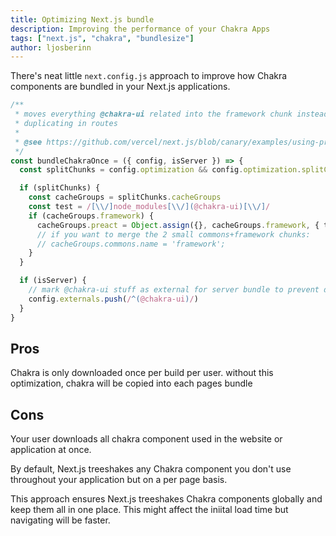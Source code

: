 ```yaml
---
title: Optimizing Next.js bundle
description: Improving the performance of your Chakra Apps
tags: ["next.js", "chakra", "bundlesize"]
author: ljosberinn
---
```


There's neat little `next.config.js` approach to improve how Chakra components
are bundled in your Next.js applications.

```js live=false
/**
 * moves everything @chakra-ui related into the framework chunk instead of
 * duplicating in routes
 *
 * @see https://github.com/vercel/next.js/blob/canary/examples/using-preact/next.config.js
 */
const bundleChakraOnce = ({ config, isServer }) => {
  const splitChunks = config.optimization && config.optimization.splitChunks

  if (splitChunks) {
    const cacheGroups = splitChunks.cacheGroups
    const test = /[\\/]node_modules[\\/](@chakra-ui)[\\/]/
    if (cacheGroups.framework) {
      cacheGroups.preact = Object.assign({}, cacheGroups.framework, { test })
      // if you want to merge the 2 small commons+framework chunks:
      // cacheGroups.commons.name = 'framework';
    }
  }

  if (isServer) {
    // mark @chakra-ui stuff as external for server bundle to prevent duplicates
    config.externals.push(/^(@chakra-ui)/)
  }
}
```

## Pros

Chakra is only downloaded once per build per user. without this optimization,
chakra will be copied into each pages bundle

## Cons

Your user downloads all chakra component used in the website or application at
once.

By default, Next.js treeshakes any Chakra component you don't use throughout
your application but on a per page basis.

This approach ensures Next.js treeshakes Chakra components globally and keep
them all in one place. This might affect the iniital load time but navigating
will be faster.

